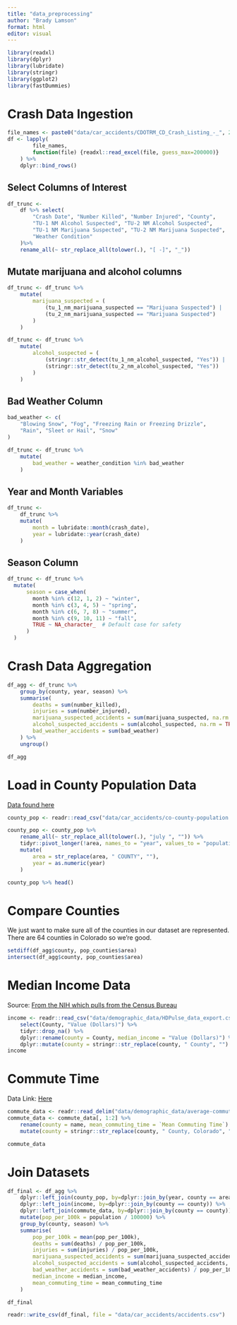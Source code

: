 ```yaml
---
title: "data_preprocessing"
author: "Brady Lamson"
format: html
editor: visual
---
```


```r
library(readxl)
library(dplyr)
library(lubridate)
library(stringr)
library(ggplot2)
library(fastDummies)
```

# Crash Data Ingestion

```r
file_names <- paste0("data/car_accidents/CDOTRM_CD_Crash_Listing_-_", 2021:2023, ".xlsx")
df <- lapply(
        file_names, 
        function(file) {readxl::read_excel(file, guess_max=200000)}
    ) %>%
    dplyr::bind_rows()
```

## Select Columns of Interest

```r
df_trunc <- 
    df %>% select(
        "Crash Date", "Number Killed", "Number Injured", "County",
        "TU-1 NM Alcohol Suspected", "TU-2 NM Alcohol Suspected", 
        "TU-1 NM Marijuana Suspected", "TU-2 NM Marijuana Suspected",
        "Weather Condition"
    )%>%
    rename_all(~ str_replace_all(tolower(.), "[ -]", "_"))
```

## Mutate marijuana and alcohol columns

```r
df_trunc <- df_trunc %>%
    mutate(
        marijuana_suspected = (
            (tu_1_nm_marijuana_suspected == "Marijuana Suspected") |
            (tu_2_nm_marijuana_suspected == "Marijuana Suspected")
        )
    )
```

```r
df_trunc <- df_trunc %>%
    mutate(
        alcohol_suspected = (
            (stringr::str_detect(tu_1_nm_alcohol_suspected, "Yes")) |
            (stringr::str_detect(tu_2_nm_alcohol_suspected, "Yes"))
        )
    )
```

## Bad Weather Column

```r
bad_weather <- c(
    "Blowing Snow", "Fog", "Freezing Rain or Freezing Drizzle", 
    "Rain", "Sleet or Hail", "Snow"
)

df_trunc <- df_trunc %>%
    mutate(
        bad_weather = weather_condition %in% bad_weather
    )
```

## Year and Month Variables

```r
df_trunc <-
    df_trunc %>%
    mutate(
        month = lubridate::month(crash_date),
        year = lubridate::year(crash_date)
    )
```

## Season Column

```r
df_trunc <- df_trunc %>%
  mutate(
      season = case_when(
        month %in% c(12, 1, 2) ~ "winter",
        month %in% c(3, 4, 5) ~ "spring",
        month %in% c(6, 7, 8) ~ "summer",
        month %in% c(9, 10, 11) ~ "fall",
        TRUE ~ NA_character_  # Default case for safety
      )
  )
```

# Crash Data Aggregation

```r
df_agg <- df_trunc %>%
    group_by(county, year, season) %>%
    summarise(
        deaths = sum(number_killed),
        injuries = sum(number_injured),
        marijuana_suspected_accidents = sum(marijuana_suspected, na.rm = TRUE),
        alcohol_suspected_accidents = sum(alcohol_suspected, na.rm = TRUE),
        bad_weather_accidents = sum(bad_weather)
    ) %>%
    ungroup()

df_agg
```

# Load in County Population Data

[Data found here](https://demography.dola.colorado.gov/assets/html/county.html)

```r
county_pop <- readr::read_csv("data/car_accidents/co-county-population.csv")
```

```r
county_pop <- county_pop %>%
    rename_all(~ str_replace_all(tolower(.), "july ", "")) %>%
    tidyr::pivot_longer(!area, names_to = "year", values_to = "population") %>%
    mutate(
        area = str_replace(area, " COUNTY", ""),
        year = as.numeric(year)
    )
```

```r
county_pop %>% head()
```

# Compare Counties

We just want to make sure all of the counties in our dataset are represented. There are 64 counties in Colorado so we're good.

```r
setdiff(df_agg$county, pop_counties$area)
intersect(df_agg$county, pop_counties$area)
```
# Median Income Data

Source: [From the NIH which pulls from the Census Bureau](https://hdpulse.nimhd.nih.gov/data-portal/social/table?age=001&age_options=ageall_1&demo=00011&demo_options=income_3&race=00&race_options=race_7&sex=0&sex_options=sexboth_1&socialtopic=030&socialtopic_options=social_6&statefips=08&statefips_options=area_states)

```r
income <- readr::read_csv("data/demographic_data/HDPulse_data_export.csv") %>% 
    select(County, "Value (Dollars)") %>%
    tidyr::drop_na() %>%
    dplyr::rename(county = County, median_income = "Value (Dollars)") %>%
    dplyr::mutate(county = stringr::str_replace(county, " County", "") %>% toupper())
income
```

# Commute Time

Data Link: [Here](https://documentation-resources.opendatasoft.com/explore/dataset/average-commute-time-by-county/table/?refine.state=Colorado)

```r
commute_data <- readr::read_delim("data/demographic_data/average-commute-time-by-county.csv", delim = ";")
commute_data <- commute_data[, 1:2] %>%
    rename(county = name, mean_commuting_time = `Mean Commuting Time`) %>%
    mutate(county = stringr::str_replace(county, " County, Colorado", "") %>% toupper())

commute_data
```

# Join Datasets

```r
df_final <- df_agg %>%
    dplyr::left_join(county_pop, by=dplyr::join_by(year, county == area)) %>%
    dplyr::left_join(income, by=dplyr::join_by(county == county)) %>%
    dplyr::left_join(commute_data, by=dplyr::join_by(county == county)) %>%
    mutate(pop_per_100k = population / 100000) %>%
    group_by(county, season) %>%
    summarise(
        pop_per_100k = mean(pop_per_100k),
        deaths = sum(deaths) / pop_per_100k,
        injuries = sum(injuries) / pop_per_100k,
        marijuana_suspected_accidents = sum(marijuana_suspected_accidents, na.rm = TRUE) / pop_per_100k,
        alcohol_suspected_accidents = sum(alcohol_suspected_accidents, na.rm = TRUE) / pop_per_100k,
        bad_weather_accidents = sum(bad_weather_accidents) / pop_per_100k,
        median_income = median_income,
        mean_commuting_time = mean_commuting_time
    )
```
```r
df_final
```


```r
readr::write_csv(df_final, file = "data/car_accidents/accidents.csv")
```

